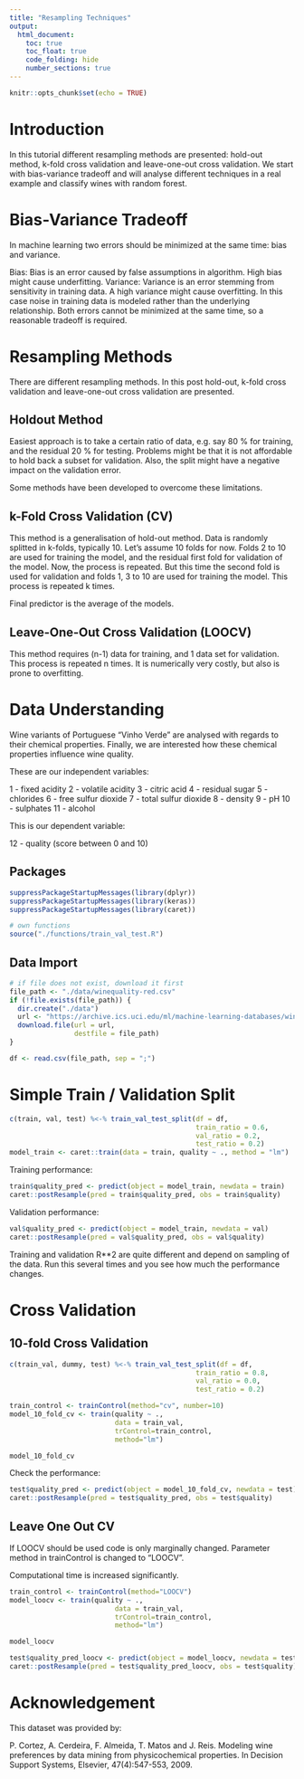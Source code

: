 ```yaml
---
title: "Resampling Techniques"
output: 
  html_document:
    toc: true
    toc_float: true
    code_folding: hide
    number_sections: true
---
```


```r
knitr::opts_chunk$set(echo = TRUE)
```

# Introduction

In this tutorial different resampling methods are presented: hold-out method, k-fold cross validation and leave-one-out cross validation. We start with bias-variance tradeoff and will analyse different techniques in a real example and classify wines with random forest.

# Bias-Variance Tradeoff
In machine learning two errors should be minimized at the same time: bias and variance.

Bias: Bias is an error caused by false assumptions in algorithm. High bias might cause underfitting.
Variance: Variance is an error stemming from sensitivity in training data. A high variance might cause overfitting. In this case noise in training data is modeled rather than the underlying relationship.
Both errors cannot be minimized at the same time, so a reasonable tradeoff is required.

# Resampling Methods

There are different resampling methods. In this post hold-out, k-fold cross validation and leave-one-out cross validation are presented.

## Holdout Method

Easiest approach is to take a certain ratio of data, e.g. say 80 % for training, and the residual 20 % for testing. Problems might be that it is not affordable to hold back a subset for validation. Also, the split might have a negative impact on the validation error.

Some methods have been developed to overcome these limitations.

## k-Fold Cross Validation (CV)

This method is a generalisation of hold-out method. Data is randomly splitted in k-folds, typically 10. Let’s assume 10 folds for now. Folds 2 to 10 are used for training the model, and the residual first fold for validation of the model. Now, the process is repeated. But this time the second fold is used for validation and folds 1, 3 to 10 are used for training the model. This process is repeated k times.

Final predictor is the average of the models.

## Leave-One-Out Cross Validation (LOOCV)

This method requires (n-1) data for training, and 1 data set for validation. This process is repeated n times. It is numerically very costly, but also is prone to overfitting.

# Data Understanding

Wine variants of Portuguese "Vinho Verde" are analysed with regards to their chemical properties. Finally, we are interested how these chemical properties influence wine quality.

These are our independent variables:

1 - fixed acidity 
2 - volatile acidity 
3 - citric acid 
4 - residual sugar 
5 - chlorides 
6 - free sulfur dioxide 
7 - total sulfur dioxide 
8 - density 
9 - pH 
10 - sulphates 
11 - alcohol 

This is our dependent variable:

12 - quality (score between 0 and 10)

## Packages

```r
suppressPackageStartupMessages(library(dplyr))
suppressPackageStartupMessages(library(keras))
suppressPackageStartupMessages(library(caret))

# own functions
source("./functions/train_val_test.R")
```


## Data Import

```r
# if file does not exist, download it first
file_path <- "./data/winequality-red.csv"
if (!file.exists(file_path)) {
  dir.create("./data")
  url <- "https://archive.ics.uci.edu/ml/machine-learning-databases/wine-quality/winequality-red.csv"
  download.file(url = url, 
                destfile = file_path)
}

df <- read.csv(file_path, sep = ";")
```


# Simple Train / Validation Split

```r
c(train, val, test) %<-% train_val_test_split(df = df, 
                                              train_ratio = 0.6, 
                                              val_ratio = 0.2, 
                                              test_ratio = 0.2)
model_train <- caret::train(data = train, quality ~ ., method = "lm")
```

Training performance:

```r
train$quality_pred <- predict(object = model_train, newdata = train)
caret::postResample(pred = train$quality_pred, obs = train$quality)
```


Validation performance:

```r
val$quality_pred <- predict(object = model_train, newdata = val)
caret::postResample(pred = val$quality_pred, obs = val$quality)
```

Training and validation R**2 are quite different and depend on sampling of the data. Run this several times and you see how much the performance changes.

# Cross Validation

## 10-fold Cross Validation

```r
c(train_val, dummy, test) %<-% train_val_test_split(df = df, 
                                              train_ratio = 0.8, 
                                              val_ratio = 0.0, 
                                              test_ratio = 0.2)
```


```r
train_control <- trainControl(method="cv", number=10)
model_10_fold_cv <- train(quality ~ ., 
                          data = train_val, 
                          trControl=train_control, 
                          method="lm")

model_10_fold_cv
```

Check the performance:

```r
test$quality_pred <- predict(object = model_10_fold_cv, newdata = test)
caret::postResample(pred = test$quality_pred, obs = test$quality)
```


## Leave One Out CV

If LOOCV should be used code is only marginally changed. Parameter method in trainControl is changed to “LOOCV”.

Computational time is increased significantly.

```r
train_control <- trainControl(method="LOOCV")
model_loocv <- train(quality ~ ., 
                          data = train_val, 
                          trControl=train_control, 
                          method="lm")

model_loocv
```

```r
test$quality_pred_loocv <- predict(object = model_loocv, newdata = test)
caret::postResample(pred = test$quality_pred_loocv, obs = test$quality)
```

# Acknowledgement

This dataset was provided by:

P. Cortez, A. Cerdeira, F. Almeida, T. Matos and J. Reis. 
Modeling wine preferences by data mining from physicochemical properties. In Decision Support Systems, Elsevier, 47(4):547-553, 2009.
